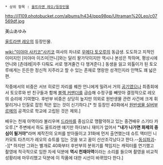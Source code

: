  * 상위 항목 : [[울트라맨 레오/등장인물]]

http://i1109.photobucket.com/albums/h434/ppp98pp/Ultraman%20Leo/c07569df.jpg

美山あゆみ

[[울트라맨 레오]]의 등장인물.

[[wiki:"미야마 사키코"사키코]] 여사의 차녀로 [[우메다 토오루]]의 동급생. 도도하고 지적인 이미지인 [미야마 이즈미|언니]와는 달리 왈가닥이지만 역시나 본성은 착하며, 평상시에 언니와 [츤데레|자주 다퉈도 서로 챙겨줄건 다 챙겨준다.] 동생을 잃고 외톨이가 된 토오루에게는 든든한 정신적 지주라고 할 수 있는 존재로 명랑한 성격인지라 인맥도 꽤 넓은 편.

작중에서의 비중은 서브 히로인 자리를 꿰찬 언니에게 밀려서 거의 [[공기]]였으나 최종회에서 토오루와 반 친구들과 함께 [[블랙 커맨더]]를 급습해 수정구를 빼앗아 결정적으로 레오의 승리에 기여했다. 후반부 비중은 상당히 높지만 의외로 원반생물 관련 사건에 크게 휘말리거나 인질로 잡힌 적은 없는 것이 신기하다.[* 첫 등장인 40화에서 [[원반생물 실버부르메]]의 공격으로 학교에 고립된 것은 제외.]

배우는 천재 아역이라 불리우며 [[드라마]]를 중심으로 맹활약하고 있는 중견배우 스기타 카오루.[* 주변에서 하도 울트라맨 얘기만 하다보니 재미가 없어서 '''"내가 나가면 화제의 중심이 될거야"'''라며 제작진의 오퍼를 받아들이고 31화에 먼저 출연했는데 슈트 액터인 니카모토 타츠미가 레오의 슈트를 입는 것을 보고 꿈이 산산조각났다고 한다.--[[동심파괴]]--][* 하지만 그와는 별개로 40화부터 후반부의 분위기를 책임지는 캐릭터를 연기했고 촬영에 적극적으로 임한 자세 덕분에 '''역시 천재아역'''이라는 소리를 들으며 촬영을 비교적 성황리에 마무리했고 덕분에 이 작품에 대한 시선이 바뀌었다 한다.]
